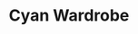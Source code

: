 ---
title: "Cyan Wardrobe"
meta_title: "Cyan Wardrobe craft"
description: "Craft de Cyan Wardrobe"
rank: "s"
draft: false
name: "Cyan Wardrobe"
recipe_img: "https://wiki.pokexgames.com/images/d/d1/Cyan_Wardrobe.png"
level: 115
craft_time: 259200
result: 1
value_npc: 1
ingredients:
  - name: "Drawing Clipboards"
    quantity: 15
    item_img: "https://wiki.pokexgames.com/images/3/36/Drawing_Clipboard.png"
    value_npc: 1
  - name: "White Hair"
    quantity: 5
    item_img: "https://wiki.pokexgames.com/images/f/f7/White_Hair.png"
    value_npc: 1
  - name: "Gear Nose"
    quantity: 1
    item_img: "https://wiki.pokexgames.com/images/6/63/Gear_Nose.png"
    value_npc: 1
  - name: "Whiskers Fin"
    quantity: 5
    item_img: "https://wiki.pokexgames.com/images/2/23/Whiskers_Fin.png"
    value_npc: 1
  - name: "Green Hair"
    quantity: 4
    item_img: "https://wiki.pokexgames.com/images/2/2c/Green_Hair.png"
    value_npc: 1
---